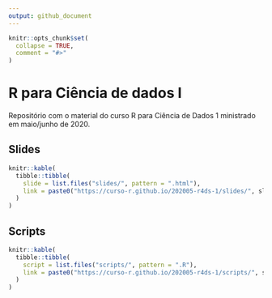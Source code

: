 ---
output: github_document
---

<!-- README.md is generated from README.Rmd. Please edit that file -->

```{r, include = FALSE}
knitr::opts_chunk$set(
  collapse = TRUE,
  comment = "#>"
)
```


# R para Ciência de dados I

Repositório com o material do curso R para Ciência de Dados 1 ministrado em maio/junho de 2020.

## Slides

```{r, echo = FALSE}
knitr::kable(
  tibble::tibble(
    slide = list.files("slides/", pattern = ".html"),
    link = paste0("https://curso-r.github.io/202005-r4ds-1/slides/", slide)
  )
)
```

## Scripts

```{r, echo = FALSE}
knitr::kable(
  tibble::tibble(
    script = list.files("scripts/", pattern = ".R"),
    link = paste0("https://curso-r.github.io/202005-r4ds-1/scripts/", script)
  )
)
```
